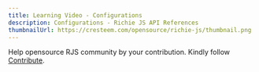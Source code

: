 ---
title: Learning Video - Configurations
description: Configurations - Richie JS API References
thumbnailUrl: https://cresteem.com/opensource/richie-js/thumbnail.png
---

<Callout type='error' emoji="🚨">Help opensource RJS community by your contribution. Kindly follow [Contribute](/contributing-to-richie-js).</Callout>